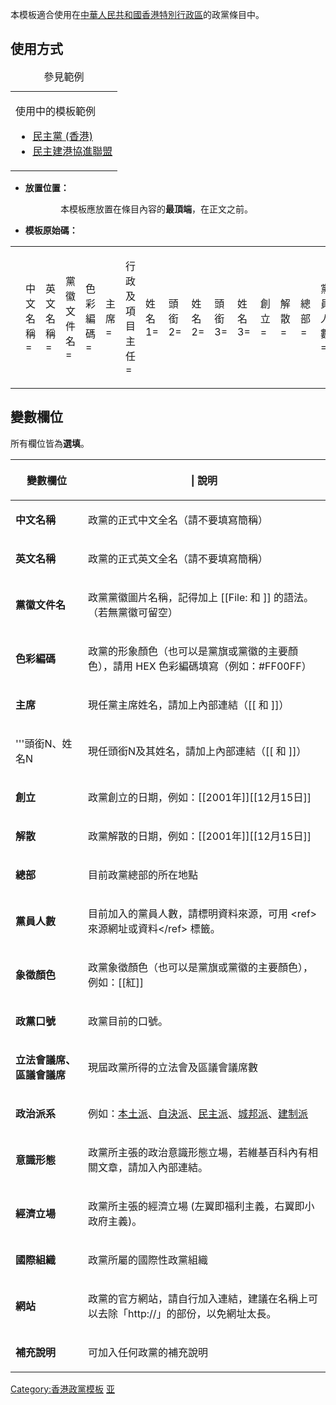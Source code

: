 <includeonly><!-- 在這裡加入模板的保護標識 --></includeonly><noinclude>{{Documentation subpage}}</noinclude>
<!-- 請在這條線之下編輯模板的說明文件 -->
{{intricate template}}
本模板適合使用在[[中華人民共和國]][[香港特別行政區]]的政黨條目中。

==使用方式==
{| class="wikitable" style="float:right; font-size: 95%"
|+ 參見範例
| 使用中的模板範例
* [[民主黨 (香港)]]
* [[民主建港協進聯盟]]
|}
* '''放置位置：'''
::本模板應放置在條目內容的'''最頂端'''，在正文之前。
* '''模板原始碼：'''
{| 
|<pre>
{{香港政黨表
|中文名稱=
|英文名稱=
|黨徽文件名=
|色彩編碼=
|主席=
|行政及項目主任=
|姓名1=
|頭銜2=
|姓名2=
|頭銜3=
|姓名3=
|創立=
|解散=
|總部=
|黨員人數=
|象徵顏色=
|政黨口號=
|立法會議席=
|區議會議席=
|政治派系=
|意識形態=
|國際組織=
|網站=
|補充說明=
}}</pre>
|}

==變數欄位==
所有欄位皆為'''選填'''。

{| class="wikitable" cellpadding=2
! 變數欄位 
! | 說明
|-
| '''中文名稱'''
| 政黨的正式中文全名（請不要填寫簡稱）
|-
| '''英文名稱'''
| 政黨的正式英文全名（請不要填寫簡稱）
|-
| '''黨徽文件名'''
| 政黨黨徽圖片名稱，記得加上 <nowiki>[[File:</nowiki> 和 <nowiki>]]</nowiki> 的語法。（若無黨徽可留空）
|-
| '''色彩編碼'''
| 政黨的形象顏色（也可以是黨旗或黨徽的主要顏色），請用 HEX 色彩編碼填寫（例如：#FF00FF）
|-
| '''主席'''
| 現任黨主席姓名，請加上內部連結（<nowiki>[[</nowiki> 和 <nowiki>]]</nowiki>）
|-
| '''頭銜N、姓名N
| 現任頭銜N及其姓名，請加上內部連結（<nowiki>[[</nowiki> 和 <nowiki>]]</nowiki>）
|-
| '''創立'''
| 政黨創立的日期，例如：<nowiki>[[2001年]][[12月15日]]</nowiki>
|-
| '''解散'''
| 政黨解散的日期，例如：<nowiki>[[2001年]][[12月15日]]</nowiki>
|-
| '''總部'''
| 目前政黨總部的所在地點
|-
| '''黨員人數'''
| 目前加入的黨員人數，請標明資料來源，可用 <nowiki><ref>來源網址或資料</ref></nowiki> 標籤。
|-
| '''象徵顏色'''
| 政黨象徵顏色（也可以是黨旗或黨徽的主要顏色），例如：<nowiki>[[紅]]</nowiki>
|-
| '''政黨口號'''
| 政黨目前的口號。
|-
| '''立法會議席、區議會議席'''
| 現屆政黨所得的立法會及區議會議席數
|-
| '''政治派系'''
| 例如：[[本土派 (香港)|本土派]]、[[自決派]]、[[民主派 (香港)|民主派]]、[[城邦派]]、[[建制派 (香港)|建制派]]
|-
| '''意識形態'''
| 政黨所主張的政治意識形態立場，若維基百科內有相關文章，請加入內部連結。
|-
| '''經濟立場'''
| 政黨所主張的經濟立場 (左翼即福利主義，右翼即小政府主義)。
|-
| '''國際組織'''
| 政黨所屬的國際性政黨組織
|-
| '''網站'''
| 政黨的官方網站，請自行加入連結，建議在名稱上可以去除「<nowiki>http://</nowiki>」的部份，以免網址太長。
|-
| '''補充說明'''
| 可加入任何政黨的補充說明
|}
<includeonly>
[[Category:香港政黨模板]]
[[Category:政黨信息框模板|亚]]
</includeonly>